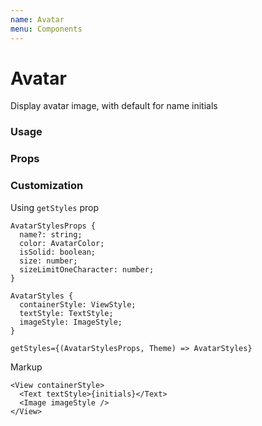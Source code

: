 ```yaml
---
name: Avatar
menu: Components
---
```



# Avatar

Display avatar image, with default for name initials

### Usage

<Playground>
  <Avatar
    source={{ uri: 'https://picsum.photos/100/100', width: 100, height: 100 }}
    // Defaults to name if source is not provided
    name="Bill Gates"
  />
</Playground>

### Props

<Props of={Avatar} />

### Customization

Using `getStyles` prop

```tsx
AvatarStylesProps {
  name?: string;
  color: AvatarColor;
  isSolid: boolean;
  size: number;
  sizeLimitOneCharacter: number;
}

AvatarStyles {
  containerStyle: ViewStyle;
  textStyle: TextStyle;
  imageStyle: ImageStyle;
}

getStyles={(AvatarStylesProps, Theme) => AvatarStyles}
```

Markup

```tsx
<View containerStyle>
  <Text textStyle>{initials}</Text>
  <Image imageStyle />
</View>
```

